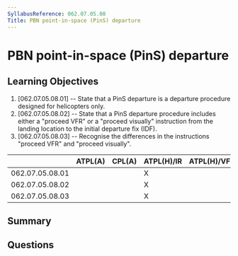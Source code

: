 ```yaml
---
SyllabusReference: 062.07.05.08
Title: PBN point-in-space (PinS) departure
---
```


# PBN point-in-space (PinS) departure

## Learning Objectives

1. [062.07.05.08.01] -- State that a PinS departure is a departure procedure
   designed for helicopters only.
2. [062.07.05.08.02] -- State that a PinS departure procedure includes either a
   "proceed VFR" or a "proceed visually" instruction from the landing location
   to the initial departure fix (IDF).
3. [062.07.05.08.03] -- Recognise the differences in the instructions "proceed
   VFR" and "proceed visually".

|                 | ATPL(A) | CPL(A) | ATPL(H)/IR | ATPL(H)/VFR | CPL(H) | IR  | CBIR(A) |
| --------------- | ------- | ------ | ---------- | ----------- | ------ | --- | ------- |
| 062.07.05.08.01 |         |        | X          |             |        | X   |         |
| 062.07.05.08.02 |         |        | X          |             |        | X   |         |
| 062.07.05.08.03 |         |        | X          |             |        | X   |         |

## Summary

## Questions
